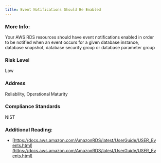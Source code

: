 ```yaml
---
title: Event Notifications Should Be Enabled
---
```


### More Info:

Your AWS RDS resources should have event notifications enabled in order to be notified when an event occurs for a given database instance, database snapshot, database security group or database parameter group

### Risk Level

Low

### Address

Reliability, Operational Maturity

### Compliance Standards

NIST

### Additional Reading:

- [https://docs.aws.amazon.com/AmazonRDS/latest/UserGuide/USER_Events.html](https://docs.aws.amazon.com/AmazonRDS/latest/UserGuide/USER_Events.html)
